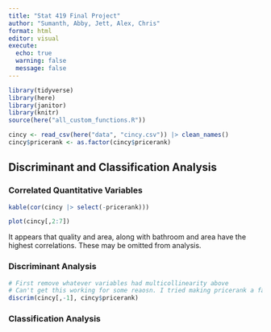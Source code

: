 ```yaml
---
title: "Stat 419 Final Project"
author: "Sumanth, Abby, Jett, Alex, Chris"
format: html
editor: visual
execute:
  echo: true
  warning: false
  message: false
---
```


```r
library(tidyverse)
library(here)
library(janitor)
library(knitr)
source(here("all_custom_functions.R"))
```

```r
cincy <- read_csv(here("data", "cincy.csv")) |> clean_names()
cincy$pricerank <- as.factor(cincy$pricerank)

```

## Discriminant and Classification Analysis

### Correlated Quantitative Variables

```r
kable(cor(cincy |> select(-pricerank)))
```

```r
plot(cincy[,2:7])
```

It appears that quality and area, along with bathroom and area have the highest correlations. These may be omitted from analysis.

<!-- Flagged by Jett. Above needs better justification and should also cite the correlations -->

### Discriminant Analysis

```r
# First remove whatever variables had multicollinearity above
# Can't get this working for some reaosn. I tried making pricerank a factor?
discrim(cincy[,-1], cincy$pricerank)
```

### Classification Analysis

